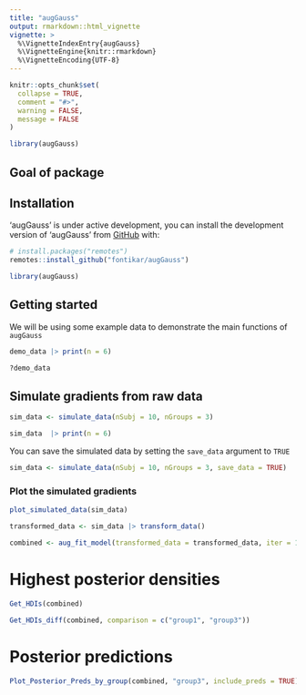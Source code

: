 ```yaml
---
title: "augGauss"
output: rmarkdown::html_vignette
vignette: >
  %\VignetteIndexEntry{augGauss}
  %\VignetteEngine{knitr::rmarkdown}
  %\VignetteEncoding{UTF-8}
---
```


```r
knitr::opts_chunk$set(
  collapse = TRUE,
  comment = "#>",
  warning = FALSE, 
  message = FALSE
)

library(augGauss)
```

## Goal of package

## Installation

'augGauss' is under active development, you can install the development version of 'augGauss' from [GitHub](https://github.com/) with:

```r
# install.packages("remotes")
remotes::install_github("fontikar/augGauss")

library(augGauss)
```

## Getting started

We will be using some example data to demonstrate the main functions of `augGauss`
<!-- or can ditch if we will be simulating it -->

```r
demo_data |> print(n = 6)

?demo_data
```

## Simulate gradients from raw data

```r
sim_data <- simulate_data(nSubj = 10, nGroups = 3)

sim_data  |> print(n = 6)
```

You can save the simulated data by setting the `save_data` argument to `TRUE`

```r
sim_data <- simulate_data(nSubj = 10, nGroups = 3, save_data = TRUE)
```

### Plot the simulated gradients

<!-- Currently hard coded for 3 groups - possibly need to work on flexibility -->

```r
plot_simulated_data(sim_data)
```

```r
transformed_data <- sim_data |> transform_data()

combined <- aug_fit_model(transformed_data = transformed_data, iter = 100, chains = 2)
```

# Highest posterior densities

```r
Get_HDIs(combined) 

Get_HDIs_diff(combined, comparison = c("group1", "group3")) 
```

# Posterior predictions

```r
Plot_Posterior_Preds_by_group(combined, "group3", include_preds = TRUE)
```
